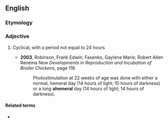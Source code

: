 ==English==

===Etymology===
{{prefix|en|a|hemeral}}

===Adjective===
{{en-adj}}
# {{lb|en|biology}} Cyclical, with a period not equal to 24 hours
#* '''2003''', Robinson, Frank Edwin; Fasenko, Gaylene Marie; Robert Allen Renema ''New Developments in Reproduction and Incubation of Broiler Chickens'', page 116
#*: Photostimulation at 22 weeks of age was done with either a normal, hemeral day (14 hours of light; 10 hours of darkness) or a long '''ahemeral''' day (14 hours of light; 14 hours of darkness).

====Related terms====
* {{l|en|ephemeral}}